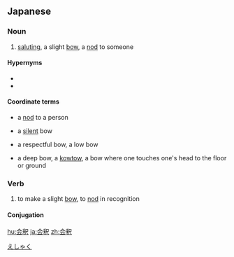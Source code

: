 ==Japanese==
{{ja-kanjitab|え|しゃく|yomi=o}}

===Noun===
{{ja-noun|えしゃく|kyu=會釋}}

# [[saluting]], a slight [[bow]], a [[nod]] to someone
#: {{ja-usex|軽く'''会釈'''を返した。|かるく '''えしゃく''' を かえした。|S/he returned a light bow.}}

====Hypernyms====
* {{l|ja|礼}}
* {{l|ja|お辞儀}}

====Coordinate terms====
* {{ja-def|目礼}} a [[nod]] to a person
* {{ja-def|黙礼}} a [[silent]] bow
* {{ja-def|最敬礼}} a respectful bow, a low bow
* {{ja-def|叩頭}} a deep bow, a [[kowtow]], a bow where one touches one's head to the floor or ground

===Verb===
{{ja-verb-suru|tr=intrans|えしゃく|kyu=會釋}}

# to make a slight [[bow]], to [[nod]] in recognition

====Conjugation====
{{ja-suru|えしゃく}}

[[Category:ja:Body language|えしゃく]]

[[hu:会釈]]
[[ja:会釈]]
[[zh:会釈]]
